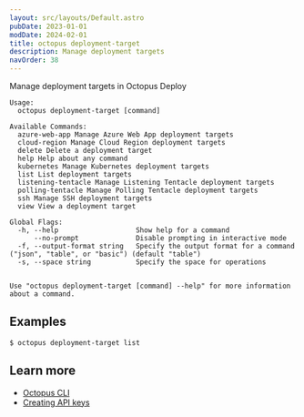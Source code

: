 ```yaml
---
layout: src/layouts/Default.astro
pubDate: 2023-01-01
modDate: 2024-02-01
title: octopus deployment-target
description: Manage deployment targets
navOrder: 38
---
```


Manage deployment targets in Octopus Deploy

```
Usage:
  octopus deployment-target [command]

Available Commands:
  azure-web-app Manage Azure Web App deployment targets
  cloud-region Manage Cloud Region deployment targets
  delete Delete a deployment target
  help Help about any command
  kubernetes Manage Kubernetes deployment targets
  list List deployment targets
  listening-tentacle Manage Listening Tentacle deployment targets
  polling-tentacle Manage Polling Tentacle deployment targets
  ssh Manage SSH deployment targets
  view View a deployment target

Global Flags:
  -h, --help                   Show help for a command
      --no-prompt              Disable prompting in interactive mode
  -f, --output-format string   Specify the output format for a command ("json", "table", or "basic") (default "table")
  -s, --space string           Specify the space for operations


Use "octopus deployment-target [command] --help" for more information about a command.
```

## Examples

<SamplesInstance />

```
$ octopus deployment-target list

```

## Learn more

- [Octopus CLI](/docs/octopus-rest-api/cli)
- [Creating API keys](/docs/octopus-rest-api/how-to-create-an-api-key)